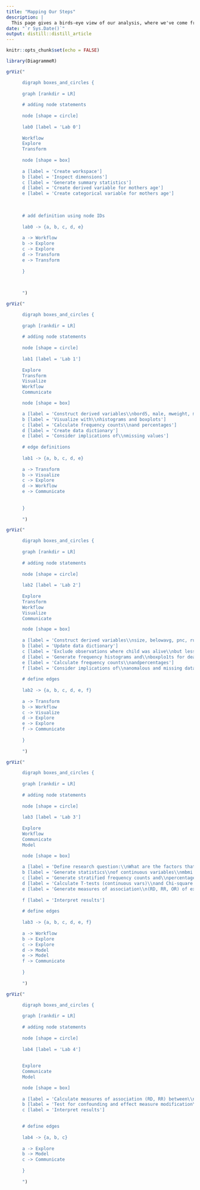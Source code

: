 ```yaml
---
title: "Mapping Our Steps"
description: |
  This page gives a birds-eye view of our analysis, where we've come from and where we're headed.
date: "`r Sys.Date()`"
output: distill::distill_article
---
```


```r
knitr::opts_chunk$set(echo = FALSE)

library(DiagrammeR)
```


```r
grViz("

      digraph boxes_and_circles {
      
      graph [rankdir = LR]
      
      # adding node statements
      
      node [shape = circle]
      
      lab0 [label = 'Lab 0']
      
      Workflow
      Explore
      Transform
      
      node [shape = box]
      
      a [label = 'Create workspace']
      b [label = 'Inspect dimensions']
      c [label = 'Generate summary statistics']
      d [label = 'Create derived variable for mothers age']
      e [label = 'Create categorical variable for mothers age']
      
      
      
      # add definition using node IDs
      
      lab0 -> {a, b, c, d, e}
      
      a -> Workflow
      b -> Explore
      c -> Explore
      d -> Transform
      e -> Transform
      
      }

    
      
      ")
```



```r

grViz("

      digraph boxes_and_circles {
      
      graph [rankdir = LR]
      
      # adding node statements
      
      node [shape = circle]
      
      lab1 [label = 'Lab 1']
      
      Explore
      Transform
      Visualize
      Workflow
      Communicate

      node [shape = box]

      a [label = 'Construct derived variables\\nbord5, male, mweight, mbmi']
      b [label = 'Visualize with\\nhistograms and boxplots']
      c [label = 'Calculate frequency counts\\nand percentages']
      d [label = 'Create data dictionary']
      e [label = 'Consider implications of\\nmissing values']
      
      # edge definitions
      
      lab1 -> {a, b, c, d, e}
      
      a -> Transform
      b -> Visualize
      c -> Explore
      d -> Workflow
      e -> Communicate
      
      
      }
      
      ")
```

```r

grViz("

      digraph boxes_and_circles {
      
      graph [rankdir = LR]
      
      # adding node statements
      
      node [shape = circle]
      
      lab2 [label = 'Lab 2']
      
      Explore
      Transform
      Workflow
      Visualize
      Communicate

      node [shape = box]
      
      a [label = 'Construct derived variables\\nsize, belowavg, pnc, rural\\neducation, death, and time']
      b [label = 'Update data dictionary']
      c [label = 'Exclude observations where child was alive\\nbut less than 60 months of age']
      d [label = 'Generate frequency histograms and\\nboxplo1ts for death and time']
      e [label = 'Calculate frequency counts\\nandpercentages']
      f [label = 'Consider implications of\\nanomalous and missing data']
      
      # define edges
      
      lab2 -> {a, b, c, d, e, f}
      
      a -> Transform
      b -> Workflow
      c -> Visualize
      d -> Explore
      e -> Explore
      f -> Communicate
      
      }
      
      ")
```

```r

grViz("

      digraph boxes_and_circles {
      
      graph [rankdir = LR]
      
      # adding node statements
      
      node [shape = circle]
      
      lab3 [label = 'Lab 3']
      
      Explore
      Workflow
      Communicate
      Model

      node [shape = box]
      
      a [label = 'Define research question:\\nWhat are the factors that influence\\nthe outcome of child mortality by 5 years of age?']
      b [label = 'Generate statistics\\nof continuous variables\\nmbmi and mage, by mortality status']
      c [label = 'Generate stratified frequency counts and\\npercentages of categorical variables, by mortality status']
      d [label = 'Calculate T-tests (continuous vars)\\nand Chi-square tests (categorical vars) across stratified levels']
      e [label = 'Generate measures of association\\n(RD, RR, OR) of exposures and outcomes']
      
      f [label = 'Interpret results']
      
      # define edges
      
      lab3 -> {a, b, c, d, e, f}
      
      a -> Workflow
      b -> Explore
      c -> Explore
      d -> Model
      e -> Model
      f -> Communicate
      
      }
      
      ")
```


```r

grViz("

      digraph boxes_and_circles {
      
      graph [rankdir = LR]
      
      # adding node statements
      
      node [shape = circle]
      
      lab4 [label = 'Lab 4']
      
            
      Explore
      Communicate
      Model

      node [shape = box]
      
      a [label = 'Calculate measures of association (RD, RR) between\\nbirth order and child mortality by 5 years\\nwithin strata of other variables']
      b [label = 'Test for confounding and effect measure modification\\ndue to stratifying variables']
      c [label = 'Interpret results']

      
      # define edges
      
      lab4 -> {a, b, c}
      
      a -> Explore
      b -> Model
      c -> Communicate
      
      }
      
      ")
```


